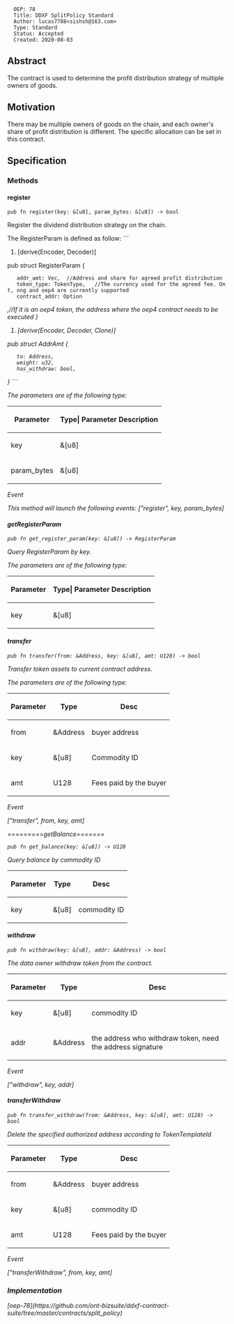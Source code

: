 <pre>
  OEP: 78
  Title: DDXF SplitPolicy Standard
  Author: lucas7788<sishsh@163.com>
  Type: Standard
  Status: Accepted
  Created: 2020-08-03
</pre>

==Abstract==


The contract is used to determine the profit distribution strategy of multiple owners of goods.


==Motivation==

There may be multiple owners of goods on the chain, and each owner's share of profit distribution is different. The specific allocation can be set in this contract.

==Specification==

===Methods===

====register====

<pre>
pub fn register(key: &[u8], param_bytes: &[u8]) -> bool
</pre>

Register the dividend distribution strategy on the chain.

The RegisterParam is defined as follow:
```
#[derive(Encoder, Decoder)]
pub struct RegisterParam {
    addr_amt: Vec<AddrAmt>,  //Address and share for agreed profit distribution
    token_type: TokenType,   //The currency used for the agreed fee. Ont, ong and oep4 are currently supported
    contract_addr: Option<Address>,//If it is an oep4 token, the address where the oep4 contract needs to be executed
}
#[derive(Encoder, Decoder, Clone)]
pub struct AddrAmt {
    to: Address,
    weight: u32,
    has_withdraw: bool,
}
```


The parameters are of the following type:

{| class = "wikitable"
! style = "text-align:center;"| Parameter
! Type| Parameter Description
|-
| key
| &[u8]
| key is also called resource_id in the other contract, used to mark the uniqueness of dividend strategy
|-
| param_bytes
| &[u8]
| the serialization result of FeeSplitModel
|}

Event

This method will launch the following events:
["register", key, param_bytes]


====getRegisterParam====

<pre>
pub fn get_register_param(key: &[u8]) -> RegisterParam
</pre>

Query RegisterParam by key.

The parameters are of the following type:

{| class = "wikitable"
! style = "text-align:center;"| Parameter
! Type| Parameter Description
|-
| key
| &[u8]
| key is also called resource_id in the other contract, used to mark the uniqueness of dividend strategy
|}


====transfer====

<pre>
pub fn transfer(from: &Address, key: &[u8], amt: U128) -> bool
</pre>

Transfer token assets to current contract address.

The parameters are of the following type:

{| class = "wikitable"
! style = "text-align:center;"| Parameter
! Type
! Desc
|-
| from
| &Address
| buyer address
|-
| key
| &[u8]
| Commodity ID
|-
| amt
| U128
| Fees paid by the buyer
|}

Event

["transfer", from, key, amt]

=========getBalance=======

<pre>
pub fn get_balance(key: &[u8]) -> U128
</pre>

Query balance by commodity ID

{| class = "wikitable"
! style = "text-align:center;"| Parameter
! Type
! Desc
|-
| key
| &[u8]
| commodity ID
|}


====withdraw====

<pre>
pub fn withdraw(key: &[u8], addr: &Address) -> bool
</pre>

The data owner withdraw token from the contract.

{| class = "wikitable"
! style = "text-align:center;"| Parameter
! Type
! Desc
|-
| key
| &[u8]
| commodity ID
|-
| addr
| &Address
| the address who withdraw token, need the address signature
|}


Event

["withdraw", key, addr]



====transferWithdraw====

<pre>
pub fn transfer_withdraw(from: &Address, key: &[u8], amt: U128) -> bool
</pre>

Delete the specified authorized address according to TokenTemplateId


{| class = "wikitable"
! style = "text-align:center;"| Parameter
! Type
! Desc
|-
| from
| &Address
| buyer address
|-
| key
| &[u8]
| commodity ID
|-
| amt
| U128
| Fees paid by the buyer
|}

Event

["transferWithdraw", from, key, amt]


===Implementation===

[oep-78](https://github.com/ont-bizsuite/ddxf-contract-suite/tree/master/contracts/split_policy)
